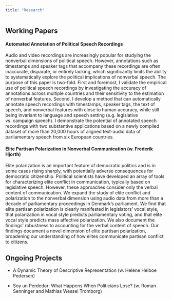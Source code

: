 ```yaml
---
title: "Research"
---
```


## Working Papers

#### Automated Annotation of Political Speech Recordings

::: grid
::: g-col-12
Audio and video recordings are increasingly popular for studying the nonverbal dimensions of political speech. However, annotations such as timestamps and speaker tags that accompany these recordings are often inaccurate, disparate, or entirely lacking, which significantly limits the ability to systematically explore the political implications of nonverbal speech. The purpose of this paper is two-fold. First and foremost, I validate the empirical use of political speech recordings by investigating the accuracy of annotations across multiple countries and their sensitivity to the estimation of nonverbal features. Second, I develop a method that can automatically annotate speech recordings with timestamps, speaker tags, the text of speech, and nonverbal features with close to human accuracy, while still being invariant to language and speech setting (e.g. legislative vs. campaign speech). I demonstrate the potential of annotated speech recordings with two substantive applications based on a newly compiled dataset of more than 20,000 hours of aligned text-audio data of parliamentary speech from six European countries.
:::

::: g-col-4
:::
:::

#### Elite Partisan Polarization in Nonverbal Communication (w. Frederik Hjorth)

::: grid
::: g-col-12
Elite polarization is an important feature of democratic politics and is in some cases rising sharply, with potentially adverse consequences for democratic citizenship. Political scientists have developed an array of tools for characterizing elite conflict in communication, typically based on legislative speech. However, these approaches consider only the verbal content of communication. We expand the study of elite conflict and polarization to the nonverbal dimension using audio data from more than a decade of parliamentary proceedings in Denmark's parliament. We find that elite partisan polarization is clearly manifested in legislators' vocal style, that polarization in vocal style predicts parliamentary voting, and that elite vocal style predicts mass affective polarization. We also document the findings' robustness to accounting for the verbal content of speech. Our findings document a novel dimension of elite partisan polarization, broadening our understanding of how elites communicate partisan conflict to citizens.
:::

::: g-col-4
:::
:::

## Ongoing Projects

-   A Dynamic Theory of Descriptive Representation (w. Helene Helboe Pedersen)

-   Soy un Perdedor: What Happens When Politicians Lose? (w. Roman Senninger and Mathias Wessel Tromborg)
